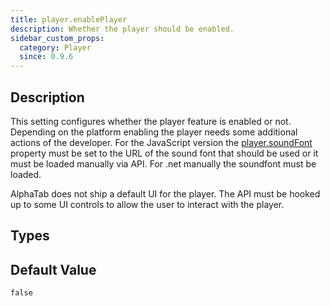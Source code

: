 ```yaml
---
title: player.enablePlayer
description: Whether the player should be enabled.
sidebar_custom_props:
  category: Player
  since: 0.9.6
---
```


<SinceBadge since="0.9.6" />


## Description

This setting configures whether the player feature is enabled or not. Depending on the platform enabling the player needs some additional actions of the developer. 
For the JavaScript version the [player.soundFont](/docs/reference/settings/player/soundfont) property must be set to the URL of the sound font that should be used or it must be loaded manually via API. 
For .net manually the soundfont must be loaded. 

AlphaTab does not ship a default UI for the player. The API must be hooked up to some UI controls to allow the user to interact with the player.

<PropertyDescription showJson={true} />

## Types

<TypeTable>
    <TypeRow name="bool" />
</TypeTable>

## Default Value

`false`